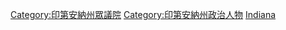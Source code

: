 [[Category:印第安納州眾議院|Category:印第安納州眾議院]]
[[Category:印第安納州政治人物|Category:印第安納州政治人物]]
[[Category:美國各州眾議員|Indiana]]